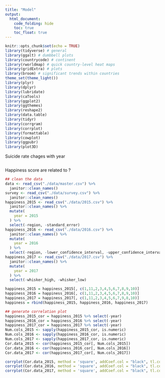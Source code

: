 ```yaml
---
title: "Model"
output: 
  html_document:
    code_folding: hide
    toc: true
    toc_float: true
---
```


```r
knitr::opts_chunk$set(echo = TRUE)
library(tidyverse) # general
library(ggalt) # dumbbell plots
library(countrycode) # continent
library(rworldmap) # quick country-level heat maps
library(gridExtra) # plots
library(broom) # significant trends within countries
theme_set(theme_light())
library(plyr)
library(dplyr)
library(lubridate)
library(caTools)
library(ggplot2)
library(ggthemes)
library(reshape2)
library(data.table)
library(tidyr)
library(corrgram)       
library(corrplot)
library(formattable)
library(cowplot)
library(ggpubr)
library(plot3D)
```

Suicide rate chages with year

```r

```



Happiness score are related to ?

```r
## clean the data
data <- read_csv("./data/master.csv") %>% 
  janitor::clean_names()
survey <- read_csv("./data/survey.csv") %>% 
  janitor::clean_names()
happiness_2015 <- read_csv("./data/2015.csv") %>% 
  janitor::clean_names() %>% 
  mutate(
    year = 2015
  ) %>% 
  select(-region, -standard_error)
happiness_2016 <- read_csv("./data/2016.csv") %>% 
  janitor::clean_names() %>% 
  mutate(
    year = 2016
  ) %>% 
  select(-region, -lower_confidence_interval, -upper_confidence_interval)
happiness_2017 <- read_csv("./data/2017.csv") %>% 
  janitor::clean_names() %>% 
  mutate(
    year = 2017
  ) %>% 
  select(-whisker_high, -whisker_low) 

happiness_2015 = happiness_2015[, c(1,11,2,3,4,5,6,7,8,9,10)]
happiness_2016 = happiness_2016[, c(1,11,2,3,4,5,6,7,8,9,10)]
happiness_2017 = happiness_2017[, c(1,11,2,3,4,5,6,7,9,8,10)]
happiness = rbind(happiness_2015, happiness_2016, happiness_2017)

## generate correlation plot
happiness_2015_cor = happiness_2015 %>% select(-year)
happiness_2016_cor = happiness_2016 %>% select(-year)
happiness_2017_cor = happiness_2017 %>% select(-year)
Num.cols_2015 <- sapply(happiness_2015_cor, is.numeric)
Num.cols_2016 <- sapply(happiness_2016_cor, is.numeric)
Num.cols_2017 <- sapply(happiness_2017_cor, is.numeric)
Cor.data_2015 <- cor(happiness_2015_cor[, Num.cols_2015])
Cor.data_2016 <- cor(happiness_2016_cor[, Num.cols_2016])
Cor.data_2017 <- cor(happiness_2017_cor[, Num.cols_2017])

corrplot(Cor.data_2015, method = 'square', addCoef.col = "black", tl.col ="black", tl.srt=45, diag = FALSE, number.cex = .7, title = "correlation between happiness and other variables in 2015") 
corrplot(Cor.data_2016, method = 'square', addCoef.col = "black", tl.col ="black", tl.srt=45, diag = FALSE, number.cex = .7, title = "correlation between happiness and other variables in 2016")  
corrplot(Cor.data_2017, method = 'square', addCoef.col = "black", tl.col ="black", tl.srt=45, diag = FALSE, number.cex = .7, title = "correlation between happiness and other variables in 2017")  


```




